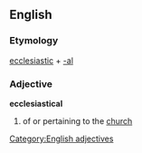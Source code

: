 ==English==

=== Etymology ===
[[ecclesiastic]] + [[-al]]

=== Adjective ===
[[Category:English adjectives]]
'''ecclesiastical'''
# of or pertaining to the [[church]]